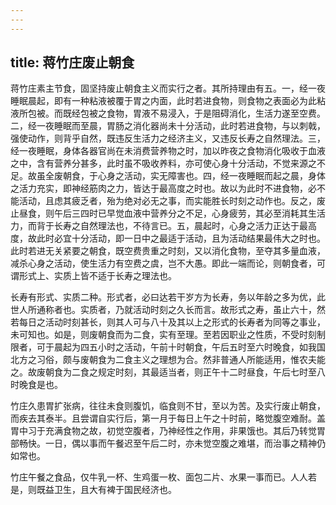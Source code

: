 ```yaml
---
---
---
```

title: 蒋竹庄废止朝食
---



蒋竹庄素主节食，固坚持废止朝食主义而实行之者。其所持理由有五。一，经一夜睡眠晨起，即有一种粘液被覆于胃之内面，此时若进食物，则食物之表面必为此粘液所包被。而既经包被之食物，胃液不易浸入，于是阻碍消化，生活力遂至空费。二，经一夜睡眠而至晨，胃肠之消化器尚未十分活动，此时若进食物，与以刺戟，强使动作，则背乎自然，既违反生活力之经济主义，又违反长寿之自然理法。三，经一夜睡眠，身体各器官尚在未消费营养物之时，加以昨夜之食物消化吸收于血液之中，含有营养分甚多，此时虽不吸收养料，亦可使心身十分活动，不觉来源之不足。故虽全废朝食，于心身之活动，实无障害也。四，经一夜睡眠而起之晨，身体之活力充实，即神经筋肉之力，皆达于最高度之时也。故以为此时不进食物，必不能活动，且虑其疲乏者，殆为绝对必无之事，而实能胜长时刻之动作也。反之，废止昼食，则午后三四时已早觉血液中营养分之不足，心身疲劳，其必至消耗其生活力，而背于长寿之自然理法也，不待言已。五，晨起时，心身之活力正达于最高度，故此时必宜十分活动，即一日中之最适于活动，且为活动结果最伟大之时也。此时若进无关紧要之朝食，既空费贵重之时刻，又以消化食物，至夺其多量血液，减杀心身之活动，使生活力有空费之虞，岂不大愚。即此一端而论，则朝食者，可谓形式上、实质上皆不适于长寿之理法也。

长寿有形式、实质二种。形式者，必曰达若干岁方为长寿，务以年龄之多为优，此世人所通称者也。实质者，乃就活动时刻之久长而言。故形式之寿，虽止六十，然若每日之活动时刻甚长，则其人可与八十及其以上之形式的长寿者为同等之事业，未可知也。如是，则废朝食而为二食，实有至理。至若因职业之性质，不受时刻制限者，可于晨起为四五小时之活动，午前十时朝食，午后五时至六时晚食，如我国北方之习俗，颇与废朝食为二食主义之理想为合。然非普通人所能适用，惟农夫能之。故废朝食为二食之规定时刻，其最适当者，则正午十二时昼食，午后七时至八时晚食是也。

竹庄久患胃扩张病，往往未食则腹饥，临食则不甘，至以为苦。及实行废止朝食，而疾去其泰半。且尝谓自实行后，第一月于每日上午之十时前，略觉腹空难耐。盖胃中习于充满食物之故，初觉空腹者，乃神经性之作用，非果饿也。其后乃转觉胃部畅快。一日，偶以事而午餐迟至午后二时，亦未觉空腹之难堪，而治事之精神仍如常也。

竹庄午餐之食品，仅牛乳一杯、生鸡蛋一枚、面包二片、水果一事而已。人人若是，则既益卫生，且大有裨于国民经济也。